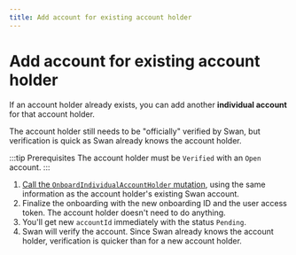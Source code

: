 ```yaml
---
title: Add account for existing account holder
---
```


# Add account for existing account holder

If an account holder already exists, you can add another **individual account** for that account holder.

The account holder still needs to be "officially" verified by Swan, but verification is quick as Swan already knows the account holder.

:::tip Prerequisites
The account holder must be `Verified` with an `Open` account.
:::

1. [Call the `OnboardIndividualAccountHolder` mutation](../individual/guide-create.mdx), using the same information as the account holder's existing Swan account.
1. Finalize the onboarding with the new onboarding ID and the user access token.
The account holder doesn't need to do anything.
1. You'll get new `accountId` immediately with the status `Pending`.
1. Swan will verify the account.
Since Swan already knows the account holder, verification is quicker than for a new account holder.